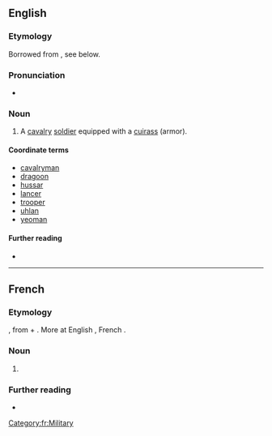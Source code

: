 ==English==

===Etymology===
Borrowed from {{bor|en|fr|cuirassier}}, see below.

===Pronunciation===
* {{rhymes|ɪə(ɹ)|lang=en}}

===Noun===
{{en-noun}}

# {{lb|en|historical|military}} A [[cavalry]] [[soldier]] equipped with a [[cuirass]] (armor).

====Coordinate terms====
{{top3}}
* [[cavalryman]]
* [[dragoon]]
* [[hussar]]
* [[lancer]]
* [[trooper]]
* [[uhlan]]
* [[yeoman]]
{{bottom}}

====Further reading====
* {{pedialite}}


----

==French==

===Etymology===
{{etyl|fro|fr}} {{m|fro|cuiracer}}, from {{m|fro|cuirace}} + {{m|fro|-er}}. More at English {{m|en|cuirass}}, French {{m|fr|cuirasse}}.

===Noun===
{{fr-noun|m}}

# {{l|en|cuirassier}}

===Further reading===
* {{R:TLFi}}

[[Category:fr:Military]]